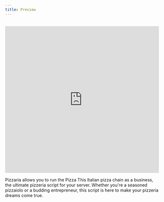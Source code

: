 ```yaml
---
title: Preview
---
```

<br />

<iframe src="https://www.youtube.com/embed/i1yLeuGqu0I?ecver=1&amp;iv_load_policy=3&amp;rel=0&amp;showinfo=0&amp;yt:stretch=16:9&amp;autohide=1&amp;color=red&amp;width=480&amp;width=540" width="100%" height="480" allowtransparency="true" frameborder="0"></iframe>

Pizzaria allows you to run the Pizza This Italian pizza chain as a business, the ultimate pizzeria script for your server. Whether you're a seasoned pizzaiolo or a budding entrepreneur, this script is here to make your pizzeria dreams come true.